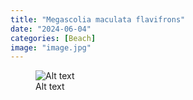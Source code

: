```yaml
---
title: "Megascolia maculata flavifrons"
date: "2024-06-04"
categories: [Beach]
image: "image.jpg"
---
```


![Alt text](image.JPG)